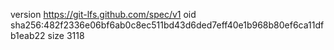 version https://git-lfs.github.com/spec/v1
oid sha256:482f2336e06bf6ab0c8ec511bd43d6ded7eff40e1b968b80ef6ca11dfb1eab22
size 3118
